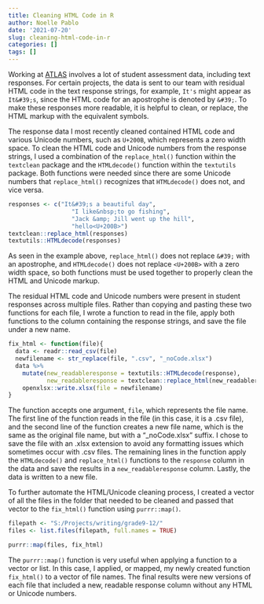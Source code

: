```yaml
---
title: Cleaning HTML Code in R
author: Noelle Pablo
date: '2021-07-20'
slug: cleaning-html-code-in-r
categories: []
tags: []
---
```


Working at [ATLAS](https://atlas.ku.edu/) involves a lot of student assessment data, including text responses. For certain projects, the data is sent to our team with residual HTML code in the text response strings, for example, `It's` might appear as `It&#39;s`, since the HTML code for an apostrophe is denoted by `&#39;`. To make these responses more readable, it is helpful to clean, or replace, the HTML markup with the equivalent symbols.

The response data I most recently cleaned contained HTML code and various Unicode numbers, such as `U+200B`, which represents a zero width space. To clean the HTML code and Unicode numbers from the response strings, I used a combination of the `replace_html()` function within the `textclean` package and the `HTMLdecode()` function within the `textutils` package. Both functions were needed since there are some Unicode numbers that `replace_html()` recognizes that `HTMLdecode()` does not, and vice versa.

```r
responses <- c("It&#39;s a beautiful day", 
                  "I like&nbsp;to go fishing",
                  "Jack &amp; Jill went up the hill",
                  "hello<U+200B>")
textclean::replace_html(responses)
textutils::HTMLdecode(responses)
```
As seen in the example above, `replace_html()` does not replace `&#39;` with an apostrophe, and `HTMLdecode()` does not replace `<U+200B>` with a zero width space, so both functions must be used together to properly clean the HTML and Unicode markup.

The residual HTML code and Unicode numbers were present in student responses across multiple files. Rather than copying and pasting these two functions for each file, I wrote a function to read in the file, apply both functions to the column containing the response strings, and save the file under a new name. 

```r
fix_html <- function(file){
  data <- readr::read_csv(file)
  newfilename <- str_replace(file, ".csv", "_noCode.xlsx")
  data %>% 
    mutate(new_readableresponse = textutils::HTMLdecode(response),
           new_readableresponse = textclean::replace_html(new_readableresponse)) %>% 
    openxlsx::write.xlsx(file = newfilename)
}
```

The function accepts one argument, `file`, which represents the file name. The first line of the function reads in the file (in this case, it is a .csv file), and the second line of the function creates a new file name, which is the same as the original file name, but with a "_noCode.xlsx" suffix. I chose to save the file with an .xlsx extension to avoid any formatting issues which sometimes occur with .csv files. The remaining lines in the function apply the `HTMLdecode()` and `replace_html()` functions to the `response` column in the data and save the results in a `new_readableresponse` column. Lastly, the data is written to a new file.

To further automate the HTML/Unicode cleaning process, I created a vector of all the files in the folder that needed to be cleaned and passed that vector to the `fix_html()` function using `purrr::map()`.

```r
filepath <- "S:/Projects/writing/grade9-12/"
files <- list.files(filepath, full.names = TRUE)

purrr::map(files, fix_html)
```

The `purrr::map()` function is very useful when applying a function to a vector or list. In this case, I applied, or mapped, my newly created function `fix_html()` to a vector of file names. The final results were new versions of each file that included a new, readable response column without any HTML or Unicode numbers.